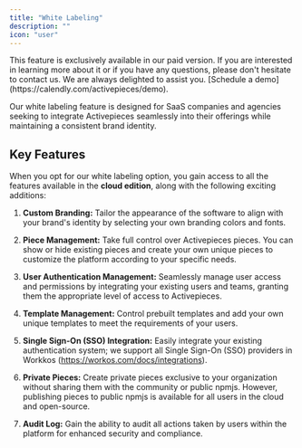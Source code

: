 ```yaml
---
title: "White Labeling"
description: ""
icon: "user"
---
```


<Tip>
This feature is exclusively available in our paid version. If you are interested in learning more about it or if you have any questions, please don't hesitate to contact us. We are always delighted to assist you. [Schedule a demo](https://calendly.com/activepieces/demo).
</Tip>

Our white labeling feature is designed for SaaS companies and agencies seeking to integrate Activepieces seamlessly into their offerings while maintaining a consistent brand identity.

## Key Features

When you opt for our white labeling option, you gain access to all the features available in the **cloud edition**, along with the following exciting additions:

1. **Custom Branding:** Tailor the appearance of the software to align with your brand's identity by selecting your own branding colors and fonts.

2. **Piece Management:** Take full control over Activepieces pieces. You can show or hide existing pieces and create your own unique pieces to customize the platform according to your specific needs.

3. **User Authentication Management:** Seamlessly manage user access and permissions by integrating your existing users and teams, granting them the appropriate level of access to Activepieces.

4. **Template Management:** Control prebuilt templates and add your own unique templates to meet the requirements of your users.

5. **Single Sign-On (SSO) Integration:** Easily integrate your existing authentication system; we support all Single Sign-On (SSO) providers in Workkos (https://workos.com/docs/integrations).

6. **Private Pieces:** Create private pieces exclusive to your organization without sharing them with the community or public npmjs. However, publishing pieces to public npmjs is available for all users in the cloud and open-source.

7. **Audit Log:** Gain the ability to audit all actions taken by users within the platform for enhanced security and compliance.
